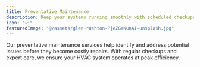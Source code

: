 ```yaml
---
title: Preventative Maintenance
description: Keep your systems running smoothly with scheduled checkups and proactive care from certified techs.
icon: "📈"
featuredImage: "@/assets/glen-rushton-PjeZGaKunAI-unsplash.jpg"
---
```

Our preventative maintenance services help identify and address potential issues before they become costly repairs. With regular checkups and expert care, we ensure your HVAC system operates at peak efficiency.
